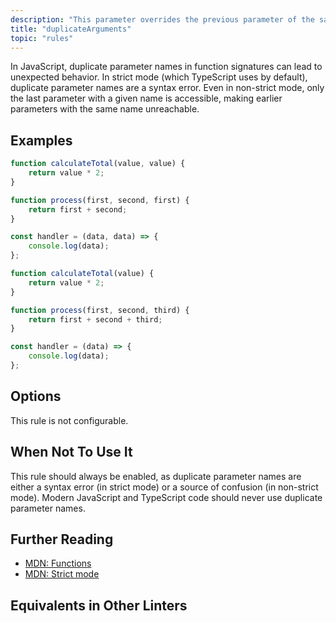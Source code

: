 ```yaml
---
description: "This parameter overrides the previous parameter of the same name."
title: "duplicateArguments"
topic: "rules"
---
```



<RuleSummary plugin="ts" rule="duplicateArguments" />

In JavaScript, duplicate parameter names in function signatures can lead to unexpected behavior.
In strict mode (which TypeScript uses by default), duplicate parameter names are a syntax error.
Even in non-strict mode, only the last parameter with a given name is accessible, making earlier parameters with the same name unreachable.

## Examples

<Tabs>
<TabItem label="❌ Incorrect">

```ts
function calculateTotal(value, value) {
	return value * 2;
}
```

```ts
function process(first, second, first) {
	return first + second;
}
```

```ts
const handler = (data, data) => {
	console.log(data);
};
```

</TabItem>
<TabItem label="✅ Correct">

```ts
function calculateTotal(value) {
	return value * 2;
}
```

```ts
function process(first, second, third) {
	return first + second + third;
}
```

```ts
const handler = (data) => {
	console.log(data);
};
```

</TabItem>
</Tabs>

## Options

This rule is not configurable.

## When Not To Use It

This rule should always be enabled, as duplicate parameter names are either a syntax error (in strict mode) or a source of confusion (in non-strict mode).
Modern JavaScript and TypeScript code should never use duplicate parameter names.

## Further Reading

- [MDN: Functions](https://developer.mozilla.org/en-US/docs/Web/JavaScript/Reference/Functions)
- [MDN: Strict mode](https://developer.mozilla.org/en-US/docs/Web/JavaScript/Reference/Strict_mode)

## Equivalents in Other Linters

<RuleEquivalents pluginId="ts" ruleId="duplicateArguments" />
